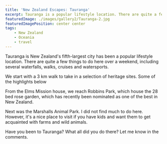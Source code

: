 ```yaml
---
title: 'New Zealand Escapes: Tauranga'
excerpt: Tauranga is a popular lifestyle location. There are quite a few things to do here over a weekend, including several waterfalls, walks, cruises and watersports
featuredImage: ./images/gallery2/Tauranga-2.jpg
featuredImagePosition: center center
tags:
    - New Zealand
    - Oceania
    - travel
---
```


Tauranga is New Zealand's fifth-largest city has been a popular lifestyle location. There are quite a few things to do here over a weekend, including several waterfalls, walks, cruises and watersports.

<ImageGallery relativeDirectory={props.path} subDirectory="gallery1" />

We start with a 3 km walk to take in a selection of heritage sites. Some of the highlights below

<ImageGallery relativeDirectory={props.path} subDirectory="gallery2" />

From the Elms Mission house, we reach Robbins Park, which house the 28 bed rose garden, which has recently been nominated as one of the best in New Zealand.

<ImageGallery relativeDirectory={props.path} subDirectory="gallery3" />

Next was the Marshalls Animal Park. I did not find much to do here. However, it's a nice place to visit if you have kids and want them to get acquainted with farms and wild animals.

<ImageGallery relativeDirectory={props.path} subDirectory="gallery4" />

Have you been to Tauranga? What all did you do there? Let me know in the comments.
